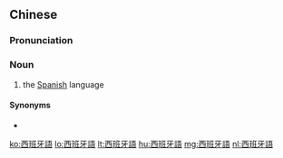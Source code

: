 {{also|西班牙语}}
==Chinese==
{{zh-forms|s=西班牙语|type=31}}

===Pronunciation===
{{zh-pron
|m=xībānyáyǔ
|c=sai1 baan1 ngaa4 jyu5
|md=Să̤-băng-ngà-ngṳ̄
|mn=Se-pan-gâ-gí/Se-pan-gâ-gú
|cat=n
}}

===Noun===
{{zh-noun}}

# the [[Spanish]] language

====Synonyms====
* {{zh-l|西班牙文}}

{{zh-cat|Languages}}

[[ko:西班牙語]]
[[lo:西班牙語]]
[[lt:西班牙語]]
[[hu:西班牙語]]
[[mg:西班牙語]]
[[nl:西班牙語]]